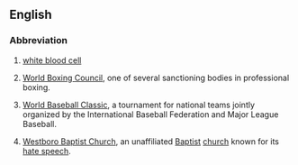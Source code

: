 ==English==

===Abbreviation===
{{rfc-header|Abbreviation}}
{{head|en|abbreviation}}

# {{lb|en|medical}} [[white blood cell]]
# {{lb|en|boxing}} [[w:World Boxing Council|World Boxing Council]], one of several sanctioning bodies in professional boxing.
# {{lb|en|baseball}} [[w:World Baseball Classic|World Baseball Classic]], a tournament for national teams jointly organized by the International Baseball Federation and Major League Baseball.
# [[w:Westboro Baptist Church|Westboro Baptist Church]], an unaffiliated [[Baptist]] [[church]] known for its [[hate speech]].